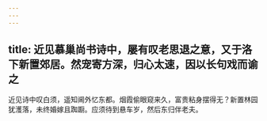 ```yaml
---
---
---
```

title: 近见慕巢尚书诗中，屡有叹老思退之意，又于洛下新置郊居。然宠寄方深，归心太速，因以长句戏而谕之
---



近见诗中叹白须，遥知阃外忆东都。烟霞偷眼窥来久，富贵粘身摆得无？新置林园犹濩落，未终婚嫁且踟蹰。应须待到悬车岁，然后东归伴老夫。